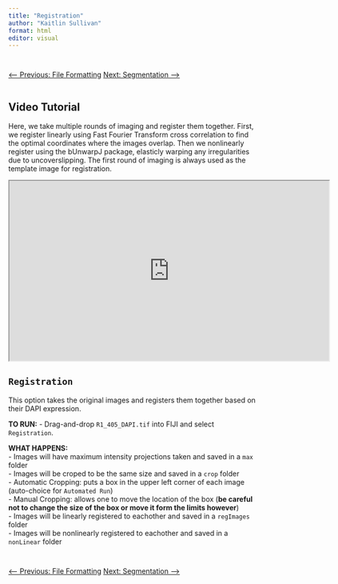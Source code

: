```yaml
---
title: "Registration"
author: "Kaitlin Sullivan"
format: html
editor: visual
---
```


::: {style="display: flex; justify-content: space-between; margin-top: 2em;"}
<a href="02_file-structure-fiji.qmd" class="btn btn-outline-secondary">⟵ Previous: File Formatting</a> <a href="04_segmentation.qmd" class="btn btn-primary">Next: Segmentation ⟶</a>
:::

## Video Tutorial

Here, we take multiple rounds of imaging and register them together. First, we register linearly using Fast Fourier Transform cross correlation to find the optimal coordinates where the images overlap. Then we nonlinearly register using the bUnwarpJ package, elasticly warping any irregularities due to uncoverslipping. The first round of imaging is always used as the template image for registration.

::: {.center}
<iframe src="https://www.youtube.com/embed/Bx-80l3ufCg" width="640" height="360" allowfullscreen></iframe>
:::


## `Registration`

This option takes the original images and registers them together based on their DAPI expression.

**TO RUN:** - Drag-and-drop `R1_405_DAPI.tif` into FIJI and select `Registration`.

**WHAT HAPPENS:**\
- Images will have maximum intensity projections taken and saved in a `max` folder\
- Images will be croped to be the same size and saved in a `crop` folder\
- Automatic Cropping: puts a box in the upper left corner of each image (auto-choice for `Automated Run`)\
- Manual Cropping: allows one to move the location of the box (**be careful not to change the size of the box or move it form the limits however**)\
- Images will be linearly registered to eachother and saved in a `regImages` folder\
- Images will be nonlinearly registered to eachother and saved in a `nonLinear` folder

::: {style="display: flex; justify-content: space-between; margin-top: 2em;"}
<a href="02_file-structure-fiji.qmd" class="btn btn-outline-secondary">⟵ Previous: File Formatting</a> <a href="04_segmentation.qmd" class="btn btn-primary">Next: Segmentation ⟶</a>
:::
